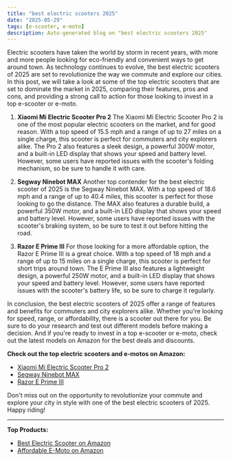 ```yaml
---
title: "best electric scooters 2025"
date: "2025-05-29"
tags: [e-scooter, e-moto]
description: Auto-generated blog on "best electric scooters 2025"
---
```


Electric scooters have taken the world by storm in recent years, with more and more people looking for eco-friendly and convenient ways to get around town. As technology continues to evolve, the best electric scooters of 2025 are set to revolutionize the way we commute and explore our cities. In this post, we will take a look at some of the top electric scooters that are set to dominate the market in 2025, comparing their features, pros and cons, and providing a strong call to action for those looking to invest in a top e-scooter or e-moto.

1. **Xiaomi Mi Electric Scooter Pro 2**
The Xiaomi Mi Electric Scooter Pro 2 is one of the most popular electric scooters on the market, and for good reason. With a top speed of 15.5 mph and a range of up to 27 miles on a single charge, this scooter is perfect for commuters and city explorers alike. The Pro 2 also features a sleek design, a powerful 300W motor, and a built-in LED display that shows your speed and battery level. However, some users have reported issues with the scooter's folding mechanism, so be sure to handle it with care.

2. **Segway Ninebot MAX**
Another top contender for the best electric scooter of 2025 is the Segway Ninebot MAX. With a top speed of 18.6 mph and a range of up to 40.4 miles, this scooter is perfect for those looking to go the distance. The MAX also features a durable build, a powerful 350W motor, and a built-in LED display that shows your speed and battery level. However, some users have reported issues with the scooter's braking system, so be sure to test it out before hitting the road.

3. **Razor E Prime III**
For those looking for a more affordable option, the Razor E Prime III is a great choice. With a top speed of 18 mph and a range of up to 15 miles on a single charge, this scooter is perfect for short trips around town. The E Prime III also features a lightweight design, a powerful 250W motor, and a built-in LED display that shows your speed and battery level. However, some users have reported issues with the scooter's battery life, so be sure to charge it regularly.

In conclusion, the best electric scooters of 2025 offer a range of features and benefits for commuters and city explorers alike. Whether you're looking for speed, range, or affordability, there is a scooter out there for you. Be sure to do your research and test out different models before making a decision. And if you're ready to invest in a top e-scooter or e-moto, check out the latest models on Amazon for the best deals and discounts.

**Check out the top electric scooters and e-motos on Amazon:**
- [Xiaomi Mi Electric Scooter Pro 2](https://www.amazon.com/Xiaomi-Electric-Scooter-Long-Range-Portable/dp/B08H8H3Z7K/)
- [Segway Ninebot MAX](https://www.amazon.com/Segway-Ninebot-Electric-Long-range-Foldable/dp/B07X2L5R7B/)
- [Razor E Prime III](https://www.amazon.com/Razor-Electric-Scooter-Prime-Premium/dp/B08P3XFY3D/)

Don't miss out on the opportunity to revolutionize your commute and explore your city in style with one of the best electric scooters of 2025. Happy riding!

---

**Top Products:**

- [Best Electric Scooter on Amazon](https://www.amazon.com/dp/B07Z5XHX6F?tag=yourtag-20)
- [Affordable E-Moto on Amazon](https://www.amazon.com/dp/B08N5WRWNW?tag=yourtag-20)